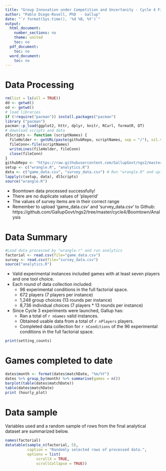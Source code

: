 ---
title: "Group Innovation under Competition and Uncertanity - Cycle 4 Fieldwork Report"
author: "Pablo Diego-Rosell, PhD  - Gallup"
date: "`r format(Sys.time(), '%d %B, %Y')`"
output:
  html_document:
    number_sections: no
    theme: united
    toc: no
  pdf_document:
    toc: no
  word_document:
    toc: no
---

# Data Processing

```{r setup, include=FALSE}
rm(list = ls(all = TRUE))
dd <- getwd()
od <- getwd()
# load libraries
if (!require("pacman")) install.packages("pacman")
library ("pacman")
pacman::p_load(ggplot2, httr, dplyr, knitr, RCurl, formatR, DT)
# download scripts and data
dlScripts <- function (scriptNames) {
  fileHolder <- getURL(paste(githubRepo, scriptNames, sep = "/"), ssl.verifypeer = FALSE)
  fileConn<-file(scriptNames)
  writeLines(fileHolder, fileConn)
  close(fileConn)
}
githubRepo <- "https://raw.githubusercontent.com/GallupGovt/ngs2/master/cycle4/Boomtown/Analysis"
setup <- c("wrangle.R", "analytics.R")
data <- c("game_data.csv", "survey_data.csv") # Run "wrangle.R" and upload resulting files to Github
lapply(c(setup, data), dlScripts)
source("wrangle.R")
```

- Boomtown data processed successfully!
- There are no duplicate values of 'playerid'
- The values of survey items are in their correct range
- Remember to upload 'game_data.csv' and 'survey_data.csv' to Github: https://github.com/GallupGovt/ngs2/tree/master/cycle4/Boomtown/Analysis

# Data Summary

```{r analytics, include=FALSE}
#Load data processed by "wrangle.r" and run analytics
factorial <- read.csv(file="game_data.csv")
survey <- read.csv(file="survey_data.csv")
source("analytics.R")
```

* Valid experimental instances included games with at least seven players and one tool choice. 
* Each round of data collection included:
    + 96 experimental conditions in the full factorial space.
    + 672 players (7 players per instance)
    + 1,248 group choices (13 rounds per instance)
    + 8,736 individual choices (7 players * 13 rounds per instance)
* Since Cycle 3 experiments were launched, Gallup has: 
    + Ran a total of `r nGames` valid instances.
    + Obtained usable data from a total of `r nPlayers` players.
    + Completed data collection for `r nConditions` of the 96 experimental conditions in the full factorial space.

```{r settingCounts}
print(setting_counts)
```

# Games completed to date

```{r samplePlots}
dates$month <- format(dates$matchDate, "%m/%Y")
dates %>% group_by(month) %>% summarise(games = n())
barplot(table(dates$matchDate))
table(dates$matchDate)
print (hourly_plot)
```

# Data sample

Variables used and a random sample of rows from the final analytical dataset are summarized below. 

```{r data header}
names(factorial)
datatable(sample_n(factorial, 5), 
          caption = "Randomly selected rows of processed data.",
          options = list(
              scrollX = TRUE,
              scrollCollapse = TRUE))
```
